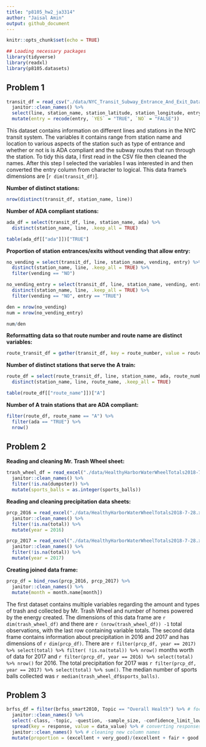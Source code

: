 ```yaml
---
title: "p8105_hw2_ja3314"
author: "Jaisal Amin"
output: github_document
---
```


```r
knitr::opts_chunk$set(echo = TRUE)

## Loading necessary packages
library(tidyverse)
library(readxl)
library(p8105.datasets)
```

## Problem 1

```r
transit_df = read_csv("./data/NYC_Transit_Subway_Entrance_And_Exit_Data.csv") %>% 
  janitor::clean_names() %>% 
  select(line, station_name, station_latitude, station_longitude, entry, vending, entrance_type, ada, starts_with("route")) %>% 
  mutate(entry = recode(entry, `YES` = "TRUE", `NO` = "FALSE"))
```

This dataset contains information on different lines and stations in the NYC transit system. The variables it contains range from station name and location to various aspects of the station such as type of entrance and whether or not is is ADA compliant and the subway routes that run through the station. To tidy this data, I first read in the CSV file then cleaned the names. After this step I selected the variables I was interested in and then converted the entry column from character to logical. This data frame's dimensions are [`r dim(transit_df)`].

**Number of distinct stations:**
```r
nrow(distinct(transit_df, station_name, line))
```

**Number of ADA compliant stations:**
```r
ada_df = select(transit_df, line, station_name, ada) %>% 
  distinct(station_name, line, .keep_all = TRUE)

table(ada_df[["ada"]])["TRUE"]
```

**Proportion of station entrances/exits without vending that allow entry:**
```r
no_vending = select(transit_df, line, station_name, vending, entry) %>% 
  distinct(station_name, line, .keep_all = TRUE) %>% 
  filter(vending == "NO")

no_vending_entry = select(transit_df, line, station_name, vending, entry) %>% 
  distinct(station_name, line, .keep_all = TRUE) %>%
  filter(vending == "NO", entry == "TRUE")

den = nrow(no_vending)
num = nrow(no_vending_entry)

num/den

```

**Reformatting data so that route number and route name are distinct variables:**
```r
route_transit_df = gather(transit_df, key = route_number, value = route_name, route1:route11)
```

**Number of distinct stations that serve the A train:**
```r
route_df = select(route_transit_df, line, station_name, ada, route_number, route_name) %>% 
  distinct(station_name, line, route_name, .keep_all = TRUE)

table(route_df[["route_name"]])["A"]
```

**Number of A train stations that are ADA compliant:**
```r
filter(route_df, route_name == "A") %>% 
  filter(ada == "TRUE") %>% 
  nrow()
```

## Problem 2

**Reading and cleaning Mr. Trash Wheel sheet:**
```r
trash_wheel_df = read_excel("./data/HealthyHarborWaterWheelTotals2018-7-28.xlsx", sheet = "Mr. Trash Wheel", range = cell_cols("A:N")) %>% 
  janitor::clean_names() %>% 
  filter(!is.na(dumpster)) %>% 
  mutate(sports_balls = as.integer(sports_balls))
```

**Reading and cleaning precipitation data sheets:**
```r
prcp_2016 = read_excel("./data/HealthyHarborWaterWheelTotals2018-7-28.xlsx", sheet = "2016 Precipitation", range = "A2:B14") %>%
  janitor::clean_names() %>% 
  filter(!is.na(total)) %>% 
  mutate(year = 2016)

prcp_2017 = read_excel("./data/HealthyHarborWaterWheelTotals2018-7-28.xlsx", sheet = "2017 Precipitation", range = "A2:B14") %>%
  janitor::clean_names() %>% 
  filter(!is.na(total)) %>% 
  mutate(year = 2017)
```

**Creating joined data frame:**
```r
prcp_df = bind_rows(prcp_2016, prcp_2017) %>% 
  janitor::clean_names() %>% 
  mutate(month = month.name[month])
```
The first dataset contains multiple variables regarding the amount and types of trash and collected by Mr. Trash Wheel and number of homes powered by the energy created. The dimensions of this data frame are `r dim(trash_wheel_df)` and there are `r (nrow(trash_wheel_df)) -1` total observations, with the last row containing variable totals. The second data frame contains information about precipitation in 2016 and 2017 and has dimensions of `r dim(prcp_df)`. There are `r filter(prcp_df, year == 2017) %>% select(total) %>% filter( !is.na(total)) %>% nrow()` months worth of data for 2017 and `r filter(prcp_df, year == 2016) %>% select(total) %>% nrow()` for 2016. The total precipitation for 2017 was `r filter(prcp_df,  year == 2017) %>% select(total) %>% sum()`. The median number of sports balls collected was `r median(trash_wheel_df$sports_balls)`.

## Problem 3

```r
brfss_df = filter(brfss_smart2010, Topic == "Overall Health") %>% # focusing on overall health topic
  janitor::clean_names() %>% 
  select(-class, -topic, -question, -sample_size, -confidence_limit_low:-geo_location) %>% # excluding variables
  spread(key = response, value = data_value) %>% # converting responses to column names
  janitor::clean_names() %>% # cleaning new column names
  mutate(proportion = (excellent + very_good)/(excellent + fair + good + poor + very_good)) # adding column with proportion of "excellent" or "very good" responses
  
```








